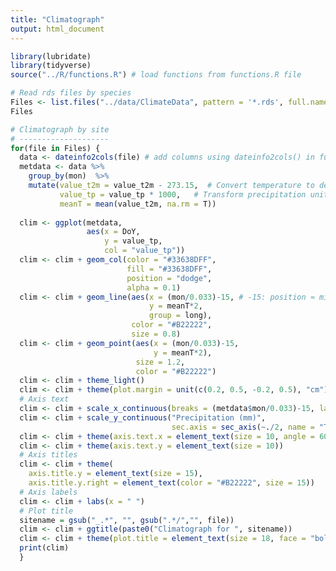 ```yaml
---
title: "Climatograph"
output: html_document
---
```


```r
library(lubridate)
library(tidyverse)
source("../R/functions.R") # load functions from functions.R file
```

```r
# Read rds files by species
Files <- list.files("../data/ClimateData", pattern = '*.rds', full.names = T)
Files
```

```r
# Climatograph by site
# --------------------
for(file in Files) {
  data <- dateinfo2cols(file) # add columns using dateinfo2cols() in functions.R file
  metdata <- data %>%
    group_by(mon)  %>%
    mutate(value_t2m = value_t2m - 273.15,  # Convert temperature to degrees Celsius (°C) 
           value_tp = value_tp * 1000,   # Transform precipitation units from m to mm
           meanT = mean(value_t2m, na.rm = T))
  
  clim <- ggplot(metdata,
                 aes(x = DoY,
                     y = value_tp, 
                     col = "value_tp"))
  clim <- clim + geom_col(color = "#33638DFF",
                          fill = "#33638DFF",
                          position = "dodge",
                          alpha = 0.1)
  clim <- clim + geom_line(aes(x = (mon/0.033)-15, # -15: position ≈ middle of the month
                               y = meanT*2,
                               group = long),
                           color = "#B22222",
                           size = 0.8)
  clim <- clim + geom_point(aes(x = (mon/0.033)-15,
                                y = meanT*2),
                            size = 1.2,
                            color = "#B22222")
  clim <- clim + theme_light()
  clim <- clim + theme(plot.margin = unit(c(0.2, 0.5, -0.2, 0.5), "cm"))
  # Axis text
  clim <- clim + scale_x_continuous(breaks = (metdata$mon/0.033)-15, labels = metdata$MonthLabel)
  clim <- clim + scale_y_continuous("Precipitation (mm)", 
                                    sec.axis = sec_axis(~./2, name = "Temperature (°C)")) 
  clim <- clim + theme(axis.text.x = element_text(size = 10, angle = 60, vjust = 0.7))
  clim <- clim + theme(axis.text.y = element_text(size = 10))
  # Axis titles
  clim <- clim + theme(
    axis.title.y = element_text(size = 15),
    axis.title.y.right = element_text(color = "#B22222", size = 15))
  # Axis labels
  clim <- clim + labs(x = " ")
  # Plot title
  sitename = gsub("_.*", "", gsub(".*/","", file))
  clim <- clim + ggtitle(paste0("Climatograph for ", sitename))
  clim <- clim + theme(plot.title = element_text(size = 18, face = "bold", hjust = 0.5))
  print(clim)
  }

  

```
